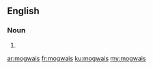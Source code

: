 ==English==

===Noun===
{{head|en|plural}}

# {{plural of|mogwai|lang=en|nocat=1}}

[[ar:mogwais]]
[[fr:mogwais]]
[[ku:mogwais]]
[[my:mogwais]]
